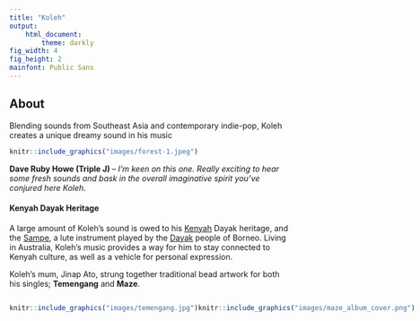 ```yaml
---
title: "Koleh"
output: 
    html_document:
        theme: darkly
fig_width: 4 
fig_height: 2 
mainfont: Public Sans
---
```


## About

Blending sounds from Southeast Asia and contemporary indie-pop, Koleh creates a unique dreamy sound in his music

```r
knitr::include_graphics("images/forest-1.jpeg")
```

**Dave Ruby Howe (Triple J) **-- *I'm keen on this one. Really exciting to hear some fresh sounds and bask in the overall imaginative spirit you've conjured here Koleh*.

#### Kenyah Dayak Heritage

A large amount of Koleh's sound is owed to his [Kenyah](https://en.wikipedia.org/wiki/Kenyah_people) Dayak heritage, and the [Sampe](http://en.wikipedia.org/wiki/Sapeh), a lute instrument played by the [Dayak](https://en.wikipedia.org/wiki/Dayak_people) people of Borneo.
Living in Australia, Koleh's music provides a way for him to stay connected to Kenyah culture, as well as a vehicle for personal expression.

Koleh's mum, Jinap Ato, strung together traditional bead artwork for both his singles; **Temengang** and **Maze**.

:::: {style="display: flex;"}
::: {}

```r
knitr::include_graphics("images/temengang.jpg")
```

:::

::: {}

```r
knitr::include_graphics("images/maze_album_cover.png")
```

:::

::::
